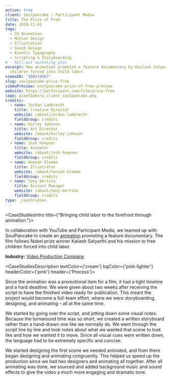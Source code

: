 ```yaml
---
active: true
client: Soulpancake / Participant Media
title: The Price of Free
date: 2018-11-01
tags:
  - 2d Animation
  - Motion Design
  - Illustration
  - Sound Design
  - Kinetic Typography
  - Scripting & Storyboarding
# - Roll-out marketing plan
excerpt: How animation promoted a feature documentary by Kailash Satyarthi to free
  children forced into child labor.
vimeoID: "300219367"
slug: soulpancake-price-free
vimeoPreview: soulpancake-price-of-free-preview
website: https://participant.com/film/price-free
logo: pixelbakery_client_soulpancake.png
credits:
  - name: Jordan Lambrecht
    title: Creative Director
    website: /about/jordan-lambrecht
    fieldGroup: credits
  - name: Karley Johnson
    title: Art Director
    website: /about/karley-johnson
    fieldGroup: credits
  - name: Josh Hoepner
    title: Animator
    website: /about/josh-hoepner
    fieldGroup: credits
  - name: Hannah Klemme
    title: Illustrator
    website: /about/hannah-klemme
    fieldGroup: credits
  - name: Tony Bertino
    title: Account Manager
    website: /about/tony-bertino
    fieldGroup: credits
type: _caseStudies
---
```


<CaseStudiesIntro title={"Bringing child labor to the forefront through animation."}>

In collaboration with YouTube and Participant Media, we teamed up with SoulPancake to create an [animation](/services/animation) promoting a feature documentary. The film follows Nobel prize winner Kailash Satyarthi and his mission to free children forced into child labor.

**Industry:** [Video Production Company](/industries/agency-video-production)

</CaseStudiesIntro>

<CaseStudiesDescription textColor={'cream'} bgColor={'pink-lighter'} headerColor={'pink'} header={'Process'}>

Since the animation was a promotional item for a film, it had a tight timeline and a hard deadline. We were given about two weeks after receiving the script to have the finished video ready for publication. This meant the project would become a full-team effort, where we were storyboarding, designing, and animating – all at the same time.

We started by going over the script, and jotting down some visual notes. Because the turnaround time was so short, we created a written storyboard rather than a hand-drawn one like we normally do. We went through the script line by line and took notes about what we wanted that scene to look like and how we wanted it to move. Since all visual cues were written down, the language had to be extremely specific and concise.

We started designing the first scene we needed animated, and from there began designing and animating congruently. This helped us speed up the production since we had two designers and animating all together. After all animating was done, we sourced and added background music and sound effects to give the video a much more engaging and dramatic tone.

</CaseStudiesDescription>
